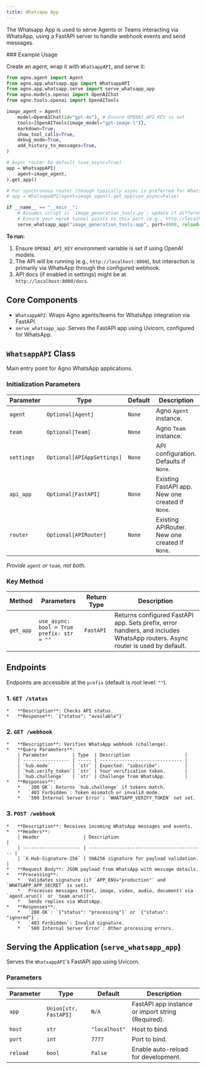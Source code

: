 ```yaml
---
title: Whatsapp App
---
```


The Whatsapp App is used to serve Agents or Teams interacting via WhatsApp, using a FastAPI server to handle webhook events and send messages.

<Snippet file="setup-whatsapp-app.mdx" />
### Example Usage

Create an agent, wrap it with `WhatsappAPI`, and serve it:

```python
from agno.agent import Agent
from agno.app.whatsapp.app import WhatsappAPI
from agno.app.whatsapp.serve import serve_whatsapp_app
from agno.models.openai import OpenAIChat
from agno.tools.openai import OpenAITools

image_agent = Agent(
    model=OpenAIChat(id="gpt-4o"), # Ensure OPENAI_API_KEY is set
    tools=[OpenAITools(image_model="gpt-image-1")],
    markdown=True,
    show_tool_calls=True,
    debug_mode=True,
    add_history_to_messages=True,
)

# Async router by default (use_async=True)
app = WhatsappAPI(
    agent=image_agent,
).get_app()

# For synchronous router (though typically async is preferred for WhatsApp webhooks):
# app = WhatsappAPI(agent=image_agent).get_app(use_async=False)

if __name__ == "__main__":
    # Assumes script is `image_generation_tools.py`; update if different.
    # Ensure your ngrok tunnel points to this port (e.g., http://localhost:8000)
    serve_whatsapp_app("image_generation_tools:app", port=8000, reload=True)
```

**To run:**
1.  Ensure `OPENAI_API_KEY` environment variable is set if using OpenAI models.
2.  The API will be running (e.g., `http://localhost:8000`), but interaction is primarily via WhatsApp through the configured webhook.
3.  API docs (if enabled in settings) might be at `http://localhost:8000/docs`.



## Core Components

- `WhatsappAPI`: Wraps Agno agents/teams for WhatsApp integration via FastAPI.
- `serve_whatsapp_app`: Serves the FastAPI app using Uvicorn, configured for WhatsApp.

## `WhatsappAPI` Class

Main entry point for Agno WhatsApp applications.

### Initialization Parameters

| Parameter  | Type                      | Default | Description                                           |
| ---------- | ------------------------- | ------- | ----------------------------------------------------- |
| `agent`    | `Optional[Agent]`         | `None`  | Agno `Agent` instance.                                |
| `team`     | `Optional[Team]`          | `None`  | Agno `Team` instance.                                 |
| `settings` | `Optional[APIAppSettings]`| `None`  | API configuration. Defaults if `None`.                |
| `api_app`  | `Optional[FastAPI]`       | `None`  | Existing FastAPI app. New one created if `None`.    |
| `router`   | `Optional[APIRouter]`     | `None`  | Existing APIRouter. New one created if `None`.        |

*Provide `agent` or `team`, not both.*

### Key Method

| Method | Parameters | Return Type | Description |
|--------|------------|-------------|-------------|
| `get_app` | `use_async: bool = True`<br/>`prefix: str = ""` | `FastAPI` | Returns configured FastAPI app. Sets prefix, error handlers, and includes WhatsApp routers. Async router is used by default. |

## Endpoints

Endpoints are accessible at the `prefix` (default is root level: `""`).

### 1. `GET /status`
    *   **Description**: Checks API status.
    *   **Response**: `{"status": "available"}`

### 2. `GET /webhook`
    *   **Description**: Verifies WhatsApp webhook (challenge).
    *   **Query Parameters**:
        | Parameter         | Type  | Description                    |
        | ----------------- | ----- | ------------------------------ |
        | `hub.mode`        | `str` | Expected: "subscribe".         |
        | `hub.verify_token`| `str` | Your verification token.       |
        | `hub.challenge`   | `str` | Challenge from WhatsApp.       |
    *   **Responses**:
        *   `200 OK`: Returns `hub.challenge` if tokens match.
        *   `403 Forbidden`: Token mismatch or invalid mode.
        *   `500 Internal Server Error`: `WHATSAPP_VERIFY_TOKEN` not set.

### 3. `POST /webhook`
    *   **Description**: Receives incoming WhatsApp messages and events.
    *   **Headers**:
        | Header                | Description                                |
        | --------------------- | ------------------------------------------ |
        | `X-Hub-Signature-256` | SHA256 signature for payload validation. |
    *   **Request Body**: JSON payload from WhatsApp with message details.
    *   **Processing**:
        *   Validates signature (if `APP_ENV="production"` and `WHATSAPP_APP_SECRET` is set).
        *   Processes messages (text, image, video, audio, document) via `agent.arun()` or `team.arun()`.
        *   Sends replies via WhatsApp.
    *   **Responses**:
        *   `200 OK`: `{"status": "processing"}` or `{"status": "ignored"}`.
        *   `403 Forbidden`: Invalid signature.
        *   `500 Internal Server Error`: Other processing errors.

## Serving the Application (`serve_whatsapp_app`)

Serves the `WhatsappAPI`'s FastAPI app using Uvicorn.

### Parameters

| Parameter | Type                | Default     | Description                                        |
| --------- | ------------------- | ----------- | -------------------------------------------------- |
| `app`     | `Union[str, FastAPI]` | `N/A`       | FastAPI app instance or import string (Required). |
| `host`    | `str`               | `"localhost"` | Host to bind.                                      |
| `port`    | `int`               | `7777`      | Port to bind.                                      |
| `reload`  | `bool`              | `False`     | Enable auto-reload for development.                |
